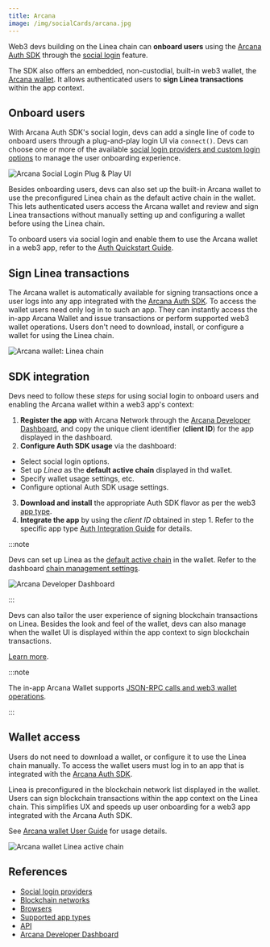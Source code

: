 ```yaml
---
title: Arcana
image: /img/socialCards/arcana.jpg
---
```


Web3 devs building on the Linea chain can **onboard users** using the [Arcana Auth SDK](https://arcana.network/auth) through the [social login](https://docs.arcana.network/concepts/social-login) feature. 

The SDK also offers an embedded, non-custodial, built-in web3 wallet, the [Arcana wallet](https://docs.arcana.network/concepts/anwallet/). It allows authenticated users to **sign Linea transactions** within the app context. 

## Onboard users

With Arcana Auth SDK's social login, devs can add a single line of code to onboard users through a plug-and-play login UI via `connect()`. Devs can choose one or more of the available [social login providers and custom login options](https://docs.arcana.network/setup/config-auth/) to manage the user onboarding experience. 

<div class="center-container">
  <div class="img-large">
      <img 
            src="/img/get_started/tooling/social_login/arcana/arcana_social_pnp_modal.png"
            alt="Arcana Social Login Plug & Play UI"
      />
  </div>
</div>

Besides onboarding users, devs can also set up the built-in Arcana wallet to use the preconfigured Linea chain as the default active chain in the wallet. This lets authenticated users access the Arcana wallet and review and sign Linea transactions without manually setting up and configuring a wallet before using the Linea chain.  

To onboard users via social login and enable them to use the Arcana wallet in a web3 app, refer to the [Auth Quickstart Guide](https://docs.arcana.network/quick-start/). 

## Sign Linea transactions

The Arcana wallet is automatically available for signing transactions once a user logs into any app integrated with the [Arcana Auth SDK](https://docs.arcana.network/concepts/authsdk). To access the wallet users need only log in to such an app. They can instantly access the in-app Arcana Wallet and issue transactions or perform supported web3 wallet operations. Users don't need to download, install, or configure a wallet for using the Linea chain.

<div class="center-container">
  <div class="img-large">
      <img 
            src="/img/get_started/tooling/social_login/arcana/arcana_wallet_linea_chain.png"
            alt="Arcana wallet: Linea chain"
      />
  </div>
</div>

## SDK integration

Devs need to follow these *steps* for using social login to onboard users and enabling the Arcana wallet within a web3 app's context:

1. **Register the app** with Arcana Network through the [Arcana Developer Dashboard](https://dashboard.arcana.network/), and copy the unique client identifier (**client ID**) for the app displayed in the dashboard.
2. **Configure Auth SDK usage** via the dashboard:
  - Select social login options.
  - Set up *Linea* as the **default active chain** displayed in thd wallet.
  - Specify wallet usage settings, etc.
  - Configure optional Auth SDK usage settings.
3. **Download and install** the appropriate Auth SDK flavor as per the web3 [app type](https://docs.arcana.network/sdk-installation). 
4. **Integrate the app** by using the *client ID* obtained in step 1. Refer to the specific app type [Auth Integration Guide](https://docs.arcana.network/auth/integrate/wagmi/) for details.

:::note

Devs can set up Linea as the [default active chain](https://docs.arcana.network/setup/config-dapp-with-db/) in the wallet. Refer to the dashboard [chain management settings](https://docs.arcana.network/setup/config-wallet-chains/#evm-chains). 

<div class="center-container">
  <div class="img-large">
      <img 
            src="/img/get_started/tooling/social_login/arcana/dashboard_setup.gif"
            alt="Arcana Developer Dashboard"
      />
  </div>
</div>

:::

Devs can also tailor the user experience of signing blockchain transactions on Linea. Besides the look and feel of the wallet, devs can also manage when the wallet UI is displayed within the app context to sign blockchain 
transactions.

[Learn more](https://docs.arcana.network/user-guides/wallet-ui/).

:::note

The in-app Arcana Wallet supports [JSON-RPC calls and web3 wallet operations](https://docs.arcana.network/auth/web3-ops/evm/).

:::

## Wallet access

Users do not need to download a wallet, or configure it to use the Linea chain manually. To access the wallet users must log in to an app that is integrated with the [Arcana Auth SDK](https://arcana.network/auth).

Linea is preconfigured in the blockchain network list displayed in the wallet. Users can sign blockchain transactions within the app context on the Linea chain. This simplifies UX and speeds up user onboarding for a web3 app integrated with the Arcana Auth SDK. 

See [Arcana wallet User Guide](https://docs.arcana.network/user-guides/wallet-ui/) for usage details.


<div class="center-container">
  <div class="img-large">
      <img 
            src="/img/get_started/tooling/social_login/arcana/arcana_wallet_linea.gif"
            alt="Arcana wallet Linea active chain "
      />
  </div>
</div>

## References

* [Social login providers](https://docs.arcana.network/web3-stack/auth/)
* [Blockchain networks](https://docs.arcana.network/web3-stack/chains/)
* [Browsers](https://docs.arcana.network/web3-stack/browsers/)
* [Supported app types](https://docs.arcana.network/web3-stack/apps/)
* [API](https://docs.arcana.network/auth/auth-usage-guide/)
* [Arcana Developer Dashboard](https://dashboard.arcana.network/)

